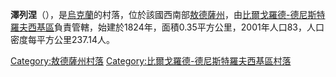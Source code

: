 {{coord|46|7|58|N|30|3|8|E|scale:30000|display=title}}

'''澤列涅'''（{{lang-uk|Зелене}}），是[[烏克蘭|烏克蘭]]的村落，位於該國西南部[[敖德薩州|敖德薩州]]，由[[比爾戈羅德-德尼斯特羅夫西基區|比爾戈羅德-德尼斯特羅夫西基區]]負責管轄，始建於1824年，面積0.35平方公里，2001年人口83，人口密度每平方公里237.14人。

{{DEFAULTSORT:Зелене}}
[[Category:敖德薩州村落|Category:敖德薩州村落]]
[[Category:比爾戈羅德-德尼斯特羅夫西基區村落|Category:比爾戈羅德-德尼斯特羅夫西基區村落]]


{{Odessa-geo-stub}}